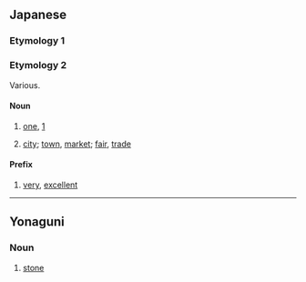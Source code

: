 ==Japanese==

===Etymology 1===
{{ja-see-kango|一|壱|位置|位地}}

===Etymology 2===
Various.

====Noun====
{{ja-noun}}

# {{ja-def|一}} [[one]], [[1]]
# {{ja-def|市}} [[city]]; [[town]], [[market]]; [[fair]], [[trade]]

====Prefix====
{{ja-pos|prefix}}

# {{ja-def|逸}} [[very]], [[excellent]]

----

==Yonaguni==

===Noun===
{{head|yoi|noun|romaji|ichi}}

# {{yoi-def|石}} [[stone]]